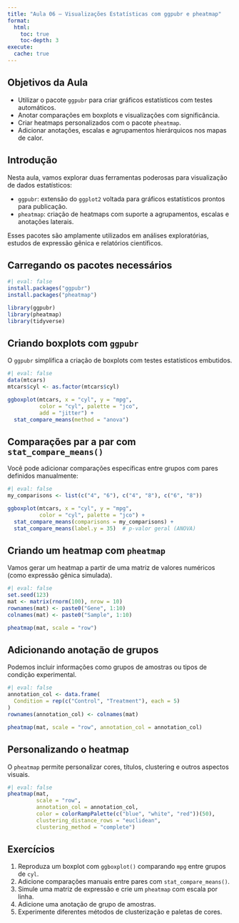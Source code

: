 ```yaml
---
title: "Aula 06 – Visualizações Estatísticas com ggpubr e pheatmap"
format:
  html:
    toc: true
    toc-depth: 3
execute:
  cache: true
---
```


## Objetivos da Aula

- Utilizar o pacote `ggpubr` para criar gráficos estatísticos com testes automáticos.
- Anotar comparações em boxplots e visualizações com significância.
- Criar heatmaps personalizados com o pacote `pheatmap`.
- Adicionar anotações, escalas e agrupamentos hierárquicos nos mapas de calor.

## Introdução

Nesta aula, vamos explorar duas ferramentas poderosas para visualização de dados estatísticos:

- `ggpubr`: extensão do `ggplot2` voltada para gráficos estatísticos prontos para publicação.
- `pheatmap`: criação de heatmaps com suporte a agrupamentos, escalas e anotações laterais.

Esses pacotes são amplamente utilizados em análises exploratórias, estudos de expressão gênica e relatórios científicos.

## Carregando os pacotes necessários

```r
#| eval: false
install.packages("ggpubr")
install.packages("pheatmap")

library(ggpubr)
library(pheatmap)
library(tidyverse)
```

## Criando boxplots com `ggpubr`

O `ggpubr` simplifica a criação de boxplots com testes estatísticos embutidos.

```r
#| eval: false
data(mtcars)
mtcars$cyl <- as.factor(mtcars$cyl)

ggboxplot(mtcars, x = "cyl", y = "mpg",
          color = "cyl", palette = "jco",
          add = "jitter") +
  stat_compare_means(method = "anova")
```

## Comparações par a par com `stat_compare_means()`

Você pode adicionar comparações específicas entre grupos com pares definidos manualmente:

```r
#| eval: false
my_comparisons <- list(c("4", "6"), c("4", "8"), c("6", "8"))

ggboxplot(mtcars, x = "cyl", y = "mpg",
          color = "cyl", palette = "jco") +
  stat_compare_means(comparisons = my_comparisons) +
  stat_compare_means(label.y = 35)  # p-valor geral (ANOVA)
```

## Criando um heatmap com `pheatmap`

Vamos gerar um heatmap a partir de uma matriz de valores numéricos (como expressão gênica simulada).

```r
#| eval: false
set.seed(123)
mat <- matrix(rnorm(100), nrow = 10)
rownames(mat) <- paste0("Gene", 1:10)
colnames(mat) <- paste0("Sample", 1:10)

pheatmap(mat, scale = "row")
```

## Adicionando anotação de grupos

Podemos incluir informações como grupos de amostras ou tipos de condição experimental.

```r
#| eval: false
annotation_col <- data.frame(
  Condition = rep(c("Control", "Treatment"), each = 5)
)
rownames(annotation_col) <- colnames(mat)

pheatmap(mat, scale = "row", annotation_col = annotation_col)
```

## Personalizando o heatmap

O `pheatmap` permite personalizar cores, títulos, clustering e outros aspectos visuais.

```r
#| eval: false
pheatmap(mat,
         scale = "row",
         annotation_col = annotation_col,
         color = colorRampPalette(c("blue", "white", "red"))(50),
         clustering_distance_rows = "euclidean",
         clustering_method = "complete")
```

## Exercícios

1. Reproduza um boxplot com `ggboxplot()` comparando `mpg` entre grupos de `cyl`.
2. Adicione comparações manuais entre pares com `stat_compare_means()`.
3. Simule uma matriz de expressão e crie um `pheatmap` com escala por linha.
4. Adicione uma anotação de grupo de amostras.
5. Experimente diferentes métodos de clusterização e paletas de cores.
